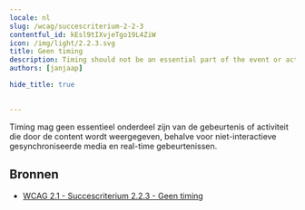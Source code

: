 ```yaml
---
locale: nl
slug: /wcag/succescriterium-2-2-3
contentful_id: kEsl9tIXvjeTgo19L4ZiW
icon: /img/light/2.2.3.svg
title: Geen timing
description: Timing should not be an essential part of the event or activity presented by the content, except for non-interactive synchronized media and real-time events.
authors: [janjaap]

hide_title: true

	
---
```


<Hero
  title="Geen timing"
  icon="/img/light/2.2.3.svg"
  prefix="Succescriterium 2.2.3"
  suffix="Niveau AAA"
/>

Timing mag geen essentieel onderdeel zijn van de gebeurtenis of activiteit die door de content wordt weergegeven, behalve voor niet-interactieve gesynchroniseerde media en real-time gebeurtenissen.

## Bronnen

- [WCAG 2.1 - Succescriterium 2.2.3 - Geen timing](https://www.w3.org/Translations/WCAG21-nl/#geen-timing)